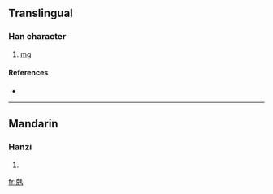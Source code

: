 ==Translingual==

===Han character===
{{Han char|rn=10|rad=儿|as=09|sn=11|four=|canj=十山竹手山 (JUHQU)|ids=⿺[[克]][[毛]]}}

# [[mg]]

====References====
* {{Han ref|kx=0125.201|dkj=01388|dj=0266.020|hdz=31998.020|uh=515E|ud=20830|bh=A25B|bd=41563}}

----

==Mandarin==

===Hanzi===
{{cmn-hanzi|pin=[[máo]] ([[mao2]])|wg=mao<sup>2</sup>}}

# {{defn|Mandarin|sort=儿09}}

[[fr:兞]]